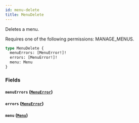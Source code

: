 ```yaml
---
id: menu-delete
title: MenuDelete
---
```


Deletes a menu.

Requires one of the following permissions: MANAGE_MENUS.

```graphql
type MenuDelete {
  menuErrors: [MenuError!]!
  errors: [MenuError!]!
  menu: Menu
}
```

### Fields

#### `menuErrors` ([`MenuError`](../../../developer/api-reference/objects/menu-error))

#### `errors` ([`MenuError`](../../../developer/api-reference/objects/menu-error))

#### `menu` ([`Menu`](../../../developer/api-reference/objects/menu))
